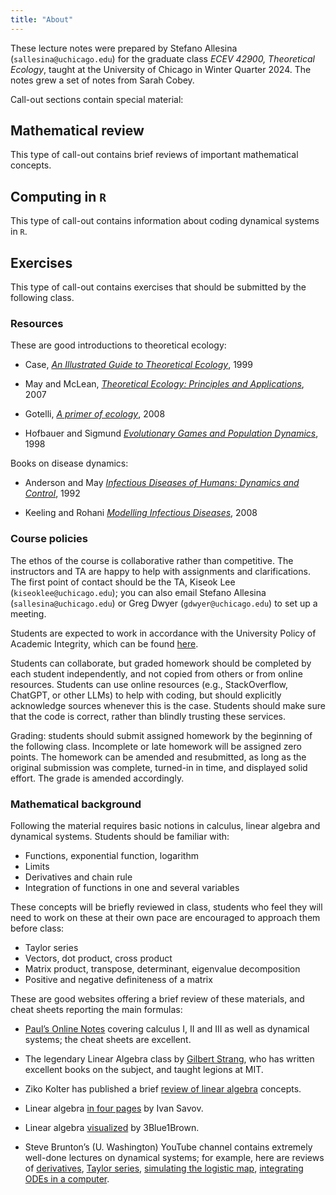 ```yaml
---
title: "About"
---
```


These lecture notes were prepared by Stefano Allesina (`sallesina@uchicago.edu`) for the graduate class *ECEV 42900, Theoretical Ecology*, taught at the University of Chicago in Winter Quarter 2024. The notes grew a set of notes from Sarah Cobey.

Call-out sections contain special material:

::: {.callout-note collapse="fales"}
## Mathematical review

This type of call-out contains brief reviews of important mathematical concepts.
:::

::: {.callout-tip collapse="false"}
## Computing in `R`

This type of call-out contains information about coding dynamical systems in `R`.
:::

::: {.callout-warning collapse="false"}
## Exercises

This type of call-out contains exercises that should be submitted by the following class.
:::

### Resources

These are good introductions to theoretical ecology:

- Case, [*An Illustrated Guide to Theoretical Ecology*](https://global.oup.com/ushe/product/an-illustrated-guide-to-theoretical-ecology-9780195085129?cc=us&lang=en&), 1999

- May and McLean, [*Theoretical Ecology: Principles and Applications*](https://academic.oup.com/book/42041), 2007

- Gotelli, [*A primer of ecology*](https://global.oup.com/academic/product/a-primer-of-ecology-9780878933181?cc=us&lang=en&), 2008

- Hofbauer and Sigmund [*Evolutionary Games and Population Dynamics*](https://www.cambridge.org/core/books/evolutionary-games-and-population-dynamics/A8D94EBE6A16837E7CB3CED24E1948F8), 1998

Books on disease dynamics:

- Anderson and May [*Infectious Diseases of Humans: Dynamics and Control*](https://global.oup.com/academic/product/infectious-diseases-of-humans-9780198540403?cc=us&lang=en&), 1992

- Keeling and Rohani [*Modelling Infectious Diseases*](https://press.princeton.edu/books/hardcover/9780691116174/modeling-infectious-diseases-in-humans-and-animals), 2008

### Course policies

The ethos of the course is collaborative rather than competitive. The instructors and TA are happy to help with assignments and clarifications. The first point of contact should be the TA, Kiseok Lee (`kiseoklee@uchicago.edu`); you can also email Stefano Allesina (`sallesina@uchicago.edu`) or Greg Dwyer (`gdwyer@uchicago.edu`) to set up a meeting. 

Students are expected to work in accordance with the University Policy of Academic Integrity, which can be found [here](https://college.uchicago.edu/student-services/academic-integrity-student-conduct).

Students can collaborate, but graded homework should be completed by each student independently, and not copied from others or from online resources. Students can use online resources (e.g., StackOverflow, ChatGPT, or other LLMs) to help with coding, but should explicitly acknowledge sources whenever this is the case. Students should make sure that the code is correct, rather than blindly trusting these services.

Grading: students should submit assigned homework by the beginning of the following class. Incomplete or late homework will be assigned zero points. The homework can be amended and resubmitted, as long as the original submission was complete, turned-in in time, and displayed solid effort. The grade is amended accordingly.

### Mathematical background

Following the material requires basic notions in calculus, linear algebra and dynamical systems. Students should be familiar with:

- Functions, exponential function, logarithm
- Limits
- Derivatives and chain rule
- Integration of functions in one and several variables

These concepts will be briefly reviewed in class, students who feel they will need to work on these at their own pace are encouraged to approach them before class:

- Taylor series
- Vectors, dot product, cross product
- Matrix product, transpose, determinant, eigenvalue decomposition
- Positive and negative definiteness of a matrix

These are good websites offering a brief review of these materials, and cheat sheets reporting the main formulas:

- [Paul's Online Notes](https://tutorial.math.lamar.edu/) covering calculus I, II and III as well as dynamical systems; the cheat sheets are excellent.

- The legendary Linear Algebra class by [Gilbert Strang](https://www.youtube.com/watch?v=7UJ4CFRGd-U&list=PLE7DDD91010BC51F8), who has written excellent books on the subject, and taught legions at MIT.

- Ziko Kolter has published a brief [review of linear algebra](https://cs229.stanford.edu/section/cs229-linalg.pdf) concepts.

- Linear algebra [in four pages](https://minireference.com/static/tutorials/linear_algebra_in_4_pages.pdf) by  Ivan Savov.

- Linear algebra [visualized](https://www.3blue1brown.com/topics/linear-algebra) by 3Blue1Brown.

- Steve Brunton's (U. Washington) YouTube channel contains extremely well-done lectures on dynamical systems; for example, here are reviews of [derivatives](https://www.youtube.com/watch?v=-NhgElcA3K8), [Taylor series](https://www.youtube.com/watch?v=ebfOSDj4j3I), [simulating the logistic map](https://www.youtube.com/watch?v=_BvAkyuWhOI), [integrating ODEs in a computer](https://www.youtube.com/watch?v=W-wxKgjBDnc).
